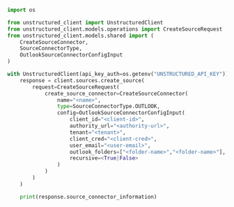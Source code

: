 ```python Python SDK
import os

from unstructured_client import UnstructuredClient
from unstructured_client.models.operations import CreateSourceRequest
from unstructured_client.models.shared import (
    CreateSourceConnector,
    SourceConnectorType,
    OutlookSourceConnectorConfigInput
)

with UnstructuredClient(api_key_auth=os.getenv("UNSTRUCTURED_API_KEY")) as client:
    response = client.sources.create_source(
        request=CreateSourceRequest(
            create_source_connector=CreateSourceConnector(
                name="<name>",
                type=SourceConnectorType.OUTLOOK,
                config=OutlookSourceConnectorConfigInput(
                    client_id="<client-id>",
                    authority_url="<authority-url>",
                    tenant="<tenant>",
                    client_cred="<client-cred>",
                    user_email="<user-email>",
                    outlook_folders=["<folder-name>","<folder-name>"],
                    recursive=<True|False>
                )
            )
        )
    )

    print(response.source_connector_information)
```